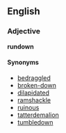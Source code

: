 ==English==
===Adjective===
'''rundown'''
====Synonyms====
*[[bedraggled]]
*[[broken-down]]
*[[dilapidated]]
*[[ramshackle]]
*[[ruinous]]
*[[tatterdemalion]]
*[[tumbledown]]